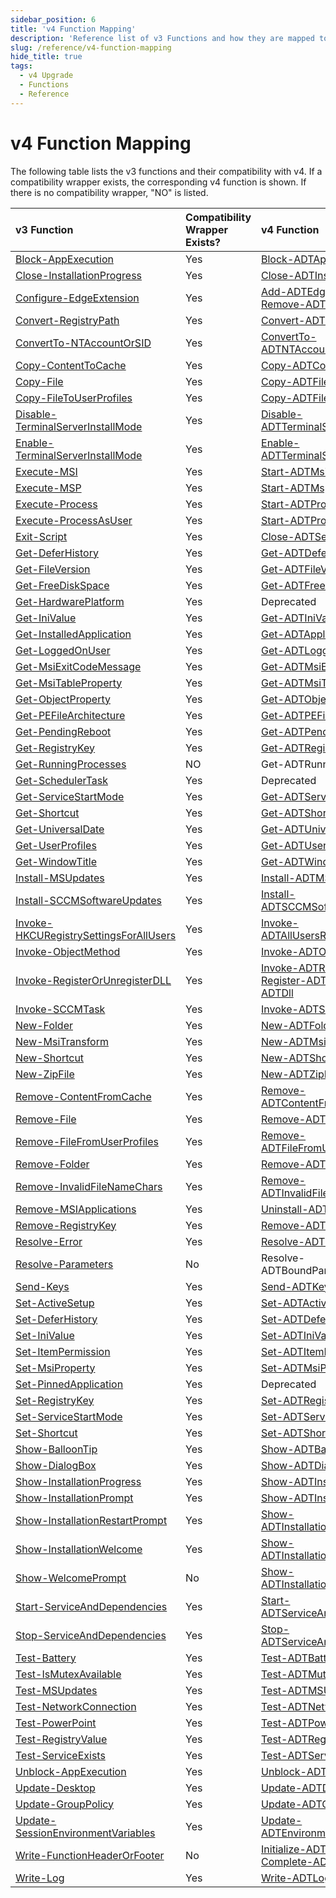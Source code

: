 ```yaml
---
sidebar_position: 6
title: 'v4 Function Mapping'
description: 'Reference list of v3 Functions and how they are mapped to the new v4 functions.'
slug: /reference/v4-function-mapping
hide_title: true
tags:
  - v4 Upgrade
  - Functions
  - Reference
---
```


# v4 Function Mapping

The following table lists the v3 functions and their compatibility with v4. If a compatibility wrapper exists, the corresponding v4 function is shown. If there is no compatibility wrapper, "NO" is listed.

| v3 Function                            | Compatibility Wrapper Exists? | v4 Function                                              |
|:---------------------------------------|:------------------------------|:---------------------------------------------------------|
| [Block-AppExecution](../../versioned_docs/version-3.10.2/reference/functions/Block-AppExecution.mdx)                     | Yes                           | [Block-ADTAppExecution](./functions/Block-ADTAppExecution.mdx)                                    |
| [Close-InstallationProgress](../../versioned_docs/version-3.10.2/reference/functions/Close-InstallationProgress.mdx)             | Yes                           | [Close-ADTInstallationProgress](./functions/Close-ADTInstallationProgress.mdx)                            |
| [Configure-EdgeExtension](../../versioned_docs/version-3.10.2/reference/functions/Configure-EdgeExtension.mdx)                | Yes                           | [Add-ADTEdgeExtension](./functions/Add-ADTEdgeExtension.mdx) / [Remove-ADTEdgeExtension](./functions/Remove-ADTEdgeExtension.mdx)           |
| [Convert-RegistryPath](../../versioned_docs/version-3.10.2/reference/functions/Convert-RegistryPath.mdx)                   | Yes                           | [Convert-ADTRegistryPath](./functions/Convert-ADTRegistryPath.mdx)                                  |
| [ConvertTo-NTAccountOrSID](../../versioned_docs/version-3.10.2/reference/functions/ConvertTo-NTAccountOrSID.mdx)               | Yes                           | [ConvertTo-ADTNTAccountOrSID](./functions/ConvertTo-ADTNTAccountOrSID.mdx)                              |
| [Copy-ContentToCache](../../versioned_docs/version-3.10.2/reference/functions/Copy-ContentToCache.mdx)                    | Yes                           | [Copy-ADTContentToCache](./functions/Copy-ADTContentToCache.mdx)                                   |
| [Copy-File](../../versioned_docs/version-3.10.2/reference/functions/Copy-File.mdx)                              | Yes                           | [Copy-ADTFile](./functions/Copy-ADTFile.mdx)                                             |
| [Copy-FileToUserProfiles](../../versioned_docs/version-3.10.2/reference/functions/Copy-FileToUserProfiles.mdx)                | Yes                           | [Copy-ADTFileToUserProfiles](./functions/Copy-ADTFileToUserProfiles.mdx)                               |
| [Disable-TerminalServerInstallMode](../../versioned_docs/version-3.10.2/reference/functions/Disable-TerminalServerInstallMode.mdx)      | Yes                           | [Disable-ADTTerminalServerInstallMode](./functions/Disable-ADTTerminalServerInstallMode.mdx)                     |
| [Enable-TerminalServerInstallMode](../../versioned_docs/version-3.10.2/reference/functions/Enable-TerminalServerInstallMode.mdx)       | Yes                           | [Enable-ADTTerminalServerInstallMode](./functions/Enable-ADTTerminalServerInstallMode.mdx)                      |
| [Execute-MSI](../../versioned_docs/version-3.10.2/reference/functions/Execute-MSI.mdx)                            | Yes                           | [Start-ADTMsiProcess](./functions/Start-ADTMsiProcess.mdx)                                      |
| [Execute-MSP](../../versioned_docs/version-3.10.2/reference/functions/Execute-MSP.mdx)                            | Yes                           | [Start-ADTMspProcess](./functions/Start-ADTMspProcess.mdx)                                      |
| [Execute-Process](../../versioned_docs/version-3.10.2/reference/functions/Execute-Process.mdx)                        | Yes                           | [Start-ADTProcess](./functions/Start-ADTProcess.mdx)                                         |
| [Execute-ProcessAsUser](../../versioned_docs/version-3.10.2/reference/functions/Execute-ProcessAsUser.mdx)                  | Yes                           | [Start-ADTProcessAsUser](./functions/Start-ADTProcessAsUser.mdx)                                   |
| [Exit-Script](../../versioned_docs/version-3.10.2/reference/functions/Exit-Script.mdx)                            | Yes                           | [Close-ADTSession](./functions/Close-ADTSession.mdx)                                         |
| [Get-DeferHistory](../../versioned_docs/version-3.10.2/reference/functions/Get-DeferHistory.mdx)                      | Yes                           | [Get-ADTDeferHistory](./functions/Get-ADTDeferHistory.mdx)                                      |
| [Get-FileVersion](../../versioned_docs/version-3.10.2/reference/functions/Get-FileVersion.mdx)                       | Yes                           | [Get-ADTFileVersion](./functions/Get-ADTFileVersion.mdx)                                       |
| [Get-FreeDiskSpace](../../versioned_docs/version-3.10.2/reference/functions/Get-FreeDiskSpace.mdx)                     | Yes                           | [Get-ADTFreeDiskSpace](./functions/Get-ADTFreeDiskSpace.mdx)                                     |
| [Get-HardwarePlatform](../../versioned_docs/version-3.10.2/reference/functions/Get-HardwarePlatform.mdx)                   | Yes                           | Deprecated                                               |
| [Get-IniValue](../../versioned_docs/version-3.10.2/reference/functions/Get-IniValue.mdx)                           | Yes                           | [Get-ADTIniValue](./functions/Get-ADTIniValue.mdx)                                          |
| [Get-InstalledApplication](../../versioned_docs/version-3.10.2/reference/functions/Get-InstalledApplication.mdx)               | Yes                           | [Get-ADTApplication](./functions/Get-ADTApplication.mdx)                                       |
| [Get-LoggedOnUser](../../versioned_docs/version-3.10.2/reference/functions/Get-LoggedOnUser.mdx)                       | Yes                           | [Get-ADTLoggedOnUser](./functions/Get-ADTLoggedOnUser.mdx)                                      |
| [Get-MsiExitCodeMessage](../../versioned_docs/version-3.10.2/reference/functions/Get-MsiExitCodeMessage.mdx)                 | Yes                           | [Get-ADTMsiExitCodeMessage](./functions/Get-ADTMsiExitCodeMessage.mdx)                                |
| [Get-MsiTableProperty](../../versioned_docs/version-3.10.2/reference/functions/Get-MsiTableProperty.mdx)                  | Yes                           | [Get-ADTMsiTableProperty](./functions/Get-ADTMsiTableProperty.mdx)                                  |
| [Get-ObjectProperty](../../versioned_docs/version-3.10.2/reference/functions/Get-ObjectProperty.mdx)                     | Yes                           | [Get-ADTObjectProperty](./functions/Get-ADTObjectProperty.mdx)                                    |
| [Get-PEFileArchitecture](../../versioned_docs/version-3.10.2/reference/functions/Get-PEFileArchitecture.mdx)                 | Yes                           | [Get-ADTPEFileArchitecture](./functions/Get-ADTPEFileArchitecture.mdx)                                |
| [Get-PendingReboot](../../versioned_docs/version-3.10.2/reference/functions/Get-PendingReboot.mdx)                      | Yes                           | [Get-ADTPendingReboot](./functions/Get-ADTPendingReboot.mdx)                                     |
| [Get-RegistryKey](../../versioned_docs/version-3.10.2/reference/functions/Get-RegistryKey.mdx)                        | Yes                           | [Get-ADTRegistryKey](./functions/Get-ADTRegistryKey.mdx)                                       |
| [Get-RunningProcesses](../../versioned_docs/version-3.10.2/reference/functions/Get-RunningProcesses.mdx)                   | NO                            | Get-ADTRunningProcesses                                  |
| [Get-SchedulerTask](../../versioned_docs/version-3.10.2/reference/functions/Get-SchedulerTask.mdx)                      | Yes                           | Deprecated                                    |
| [Get-ServiceStartMode](../../versioned_docs/version-3.10.2/reference/functions/Get-ServiceStartMode.mdx)                  | Yes                           | [Get-ADTServiceStartMode](./functions/Get-ADTServiceStartMode.mdx)                                  |
| [Get-Shortcut](../../versioned_docs/version-3.10.2/reference/functions/Get-Shortcut.mdx)                           | Yes                           | [Get-ADTShortcut](./functions/Get-ADTShortcut.mdx)                                          |
| [Get-UniversalDate](../../versioned_docs/version-3.10.2/reference/functions/Get-UniversalDate.mdx)                      | Yes                           | [Get-ADTUniversalDate](./functions/Get-ADTUniversalDate.mdx)                                     |
| [Get-UserProfiles](../../versioned_docs/version-3.10.2/reference/functions/Get-UserProfiles.mdx)                       | Yes                           | [Get-ADTUserProfiles](./functions/Get-ADTUserProfiles.mdx)                                      |
| [Get-WindowTitle](../../versioned_docs/version-3.10.2/reference/functions/Get-WindowTitle.mdx)                        | Yes                           | [Get-ADTWindowTitle](./functions/Get-ADTWindowTitle.mdx)                                       |
| [Install-MSUpdates](../../versioned_docs/version-3.10.2/reference/functions/Install-MSUpdates.mdx)                      | Yes                           | [Install-ADTMSUpdates](./functions/Install-ADTMSUpdates.mdx)                                     |
| [Install-SCCMSoftwareUpdates](../../versioned_docs/version-3.10.2/reference/functions/Install-SCCMSoftwareUpdates.mdx)            | Yes                           | [Install-ADTSCCMSoftwareUpdates](./functions/Install-ADTSCCMSoftwareUpdates.mdx)                           |
| [Invoke-HKCURegistrySettingsForAllUsers](../../versioned_docs/version-3.10.2/reference/functions/Invoke-HKCURegistrySettingsForAllUsers.mdx) | Yes                           | [Invoke-ADTAllUsersRegistryAction](./functions/Invoke-ADTAllUsersRegistryAction.mdx)                         |
| [Invoke-ObjectMethod](../../versioned_docs/version-3.10.2/reference/functions/Invoke-ObjectMethod.mdx)                    | Yes                           | [Invoke-ADTObjectMethod](./functions/Invoke-ADTObjectMethod.mdx)                                   |
| [Invoke-RegisterOrUnregisterDLL](../../versioned_docs/version-3.10.2/reference/functions/Invoke-RegisterOrUnregisterDLL.mdx)         | Yes                           | [Invoke-ADTRegSvr32](./functions/Invoke-ADTRegSvr32.mdx) / [Register-ADTDll](./functions/Register-ADTDll.mdx) / [Unregister-ADTDll](./functions/Unregister-ADTDll.mdx) |
| [Invoke-SCCMTask](../../versioned_docs/version-3.10.2/reference/functions/Invoke-SCCMTask.mdx)                        | Yes                           | [Invoke-ADTSCCMTask](./functions/Invoke-ADTSCCMTask.mdx)                                       |
| [New-Folder](../../versioned_docs/version-3.10.2/reference/functions/New-Folder.mdx)                             | Yes                           | [New-ADTFolder](./functions/New-ADTFolder.mdx)                                            |
| [New-MsiTransform](../../versioned_docs/version-3.10.2/reference/functions/New-MsiTransform.mdx)                       | Yes                           | [New-ADTMsiTransform](./functions/New-ADTMsiTransform.mdx)                                      |
| [New-Shortcut](../../versioned_docs/version-3.10.2/reference/functions/New-Shortcut.mdx)                           | Yes                           | [New-ADTShortcut](./functions/New-ADTShortcut.mdx)                                          |
| [New-ZipFile](../../versioned_docs/version-3.10.2/reference/functions/New-ZipFile.mdx)                            | Yes                           | [New-ADTZipFile](./functions/New-ADTZipFile.mdx)                                           |
| [Remove-ContentFromCache](../../versioned_docs/version-3.10.2/reference/functions/Remove-ContentFromCache.mdx)               | Yes                           | [Remove-ADTContentFromCache](./functions/Remove-ADTContentFromCache.mdx)                               |
| [Remove-File](../../versioned_docs/version-3.10.2/reference/functions/Remove-File.mdx)                           | Yes                           | [Remove-ADTFile](./functions/Remove-ADTFile.mdx)                                           |
| [Remove-FileFromUserProfiles](../../versioned_docs/version-3.10.2/reference/functions/Remove-FileFromUserProfiles.mdx)            | Yes                           | [Remove-ADTFileFromUserProfiles](./functions/Remove-ADTFileFromUserProfiles.mdx)                           |
| [Remove-Folder](../../versioned_docs/version-3.10.2/reference/functions/Remove-Folder.mdx)                         | Yes                           | [Remove-ADTFolder](./functions/Remove-ADTFolder.mdx)                                         |
| [Remove-InvalidFileNameChars](../../versioned_docs/version-3.10.2/reference/functions/Remove-InvalidFileNameChars.mdx)            | Yes                           | [Remove-ADTInvalidFileNameChars](./functions/Remove-ADTInvalidFileNameChars.mdx)                           |
| [Remove-MSIApplications](../../versioned_docs/version-3.10.2/reference/functions/Remove-MSIApplications.mdx)                 | Yes                           | [Uninstall-ADTApplication](./functions/Uninstall-ADTApplication.mdx)                                 |
| [Remove-RegistryKey](../../versioned_docs/version-3.10.2/reference/functions/Remove-RegistryKey.mdx)                     | Yes                           | [Remove-ADTRegistryKey](./functions/Remove-ADTRegistryKey.mdx)                                    |
| [Resolve-Error](../../versioned_docs/version-3.10.2/reference/functions/Resolve-Error.mdx)                          | Yes                           | [Resolve-ADTErrorRecord](./functions/Resolve-ADTErrorRecord.mdx)                                   |
| [Resolve-Parameters](../../versioned_docs/version-3.10.2/reference/functions/Resolve-Parameters.mdx)                     | No                            | Resolve-ADTBoundParameters                               |
| [Send-Keys](../../versioned_docs/version-3.10.2/reference/functions/Send-Keys.mdx)                              | Yes                           | [Send-ADTKeys](./functions/Send-ADTKeys.mdx)                                             |
| [Set-ActiveSetup](../../versioned_docs/version-3.10.2/reference/functions/Set-ActiveSetup.mdx)                        | Yes                           | [Set-ADTActiveSetup](./functions/Set-ADTActiveSetup.mdx)                                       |
| [Set-DeferHistory](../../versioned_docs/version-3.10.2/reference/functions/Set-DeferHistory.mdx)                       | Yes                           | [Set-ADTDeferHistory](./functions/Set-ADTDeferHistory.mdx)                                      |
| [Set-IniValue](../../versioned_docs/version-3.10.2/reference/functions/Set-IniValue.mdx)                           | Yes                           | [Set-ADTIniValue](./functions/Set-ADTIniValue.mdx)                                          |
| [Set-ItemPermission](../../versioned_docs/version-3.10.2/reference/functions/Set-ItemPermission.mdx)                     | Yes                           | [Set-ADTItemPermission](./functions/Set-ADTItemPermission.mdx)                                    |
| [Set-MsiProperty](../../versioned_docs/version-3.10.2/reference/functions/Set-MsiProperty.mdx)                        | Yes                           | [Set-ADTMsiProperty](./functions/Set-ADTMsiProperty.mdx)                                       |
| [Set-PinnedApplication](../../versioned_docs/version-3.10.2/reference/functions/Set-PinnedApplication.mdx)                  | Yes                           | Deprecated                                               |
| [Set-RegistryKey](../../versioned_docs/version-3.10.2/reference/functions/Set-RegistryKey.mdx)                        | Yes                           | [Set-ADTRegistryKey](./functions/Set-ADTRegistryKey.mdx)                                       |
| [Set-ServiceStartMode](../../versioned_docs/version-3.10.2/reference/functions/Set-ServiceStartMode.mdx)                  | Yes                           | [Set-ADTServiceStartMode](./functions/Set-ADTServiceStartMode.mdx)                                  |
| [Set-Shortcut](../../versioned_docs/version-3.10.2/reference/functions/Set-Shortcut.mdx)                           | Yes                           | [Set-ADTShortcut](./functions/Set-ADTShortcut.mdx)                                          |
| [Show-BalloonTip](../../versioned_docs/version-3.10.2/reference/functions/Show-BalloonTip.mdx)                        | Yes                           | [Show-ADTBalloonTip](./functions/Show-ADTBalloonTip.mdx)                                       |
| [Show-DialogBox](../../versioned_docs/version-3.10.2/reference/functions/Show-DialogBox.mdx)                         | Yes                           | [Show-ADTDialogBox](./functions/Show-ADTDialogBox.mdx)                                        |
| [Show-InstallationProgress](../../versioned_docs/version-3.10.2/reference/functions/Show-InstallationProgress.mdx)              | Yes                           | [Show-ADTInstallationProgress](./functions/Show-ADTInstallationProgress.mdx)                             |
| [Show-InstallationPrompt](../../versioned_docs/version-3.10.2/reference/functions/Show-InstallationPrompt.mdx)                | Yes                           | [Show-ADTInstallationPrompt](./functions/Show-ADTInstallationPrompt.mdx)                                |
| [Show-InstallationRestartPrompt](../../versioned_docs/version-3.10.2/reference/functions/Show-InstallationRestartPrompt.mdx)         | Yes                           | [Show-ADTInstallationRestartPrompt](./functions/Show-ADTInstallationRestartPrompt.mdx)                        |
| [Show-InstallationWelcome](../../versioned_docs/version-3.10.2/reference/functions/Show-InstallationWelcome.mdx)               | Yes                           | [Show-ADTInstallationWelcome](./functions/Show-ADTInstallationWelcome.mdx)                              |
| [Show-WelcomePrompt](../../versioned_docs/version-3.10.2/reference/functions/Show-WelcomePrompt.mdx)                     | No                            | [Show-ADTInstallationWelcome](./functions/Show-ADTInstallationWelcome.mdx)                              |
| [Start-ServiceAndDependencies](../../versioned_docs/version-3.10.2/reference/functions/Start-ServiceAndDependencies.mdx)           | Yes                           | [Start-ADTServiceAndDependencies](./functions/Start-ADTServiceAndDependencies.mdx)                          |
| [Stop-ServiceAndDependencies](../../versioned_docs/version-3.10.2/reference/functions/Stop-ServiceAndDependencies.mdx)            | Yes                           | [Stop-ADTServiceAndDependencies](./functions/Stop-ADTServiceAndDependencies.mdx)                           |
| [Test-Battery](../../versioned_docs/version-3.10.2/reference/functions/Test-Battery.mdx)                           | Yes                           | [Test-ADTBattery](./functions/Test-ADTBattery.mdx)                                          |
| [Test-IsMutexAvailable](../../versioned_docs/version-3.10.2/reference/functions/Test-IsMutexAvailable.mdx)                  | Yes                           | [Test-ADTMutexAvailability](./functions/Test-ADTMutexAvailability.mdx)                                |
| [Test-MSUpdates](../../versioned_docs/version-3.10.2/reference/functions/Test-MSUpdates.mdx)                         | Yes                           | [Test-ADTMSUpdates](./functions/Test-ADTMSUpdates.mdx)                                        |
| [Test-NetworkConnection](../../versioned_docs/version-3.10.2/reference/functions/Test-NetworkConnection.mdx)                 | Yes                           | [Test-ADTNetworkConnection](./functions/Test-ADTNetworkConnection.mdx)                                 |
| [Test-PowerPoint](../../versioned_docs/version-3.10.2/reference/functions/Test-PowerPoint.mdx)                        | Yes                           | [Test-ADTPowerPoint](./functions/Test-ADTPowerPoint.mdx)                                       |
| [Test-RegistryValue](../../versioned_docs/version-3.10.2/reference/functions/Test-RegistryValue.mdx)                    | Yes                           | [Test-ADTRegistryValue](./functions/Test-ADTRegistryValue.mdx)                                    |
| [Test-ServiceExists](../../versioned_docs/version-3.10.2/reference/functions/Test-ServiceExists.mdx)                     | Yes                           | [Test-ADTServiceExists](./functions/Test-ADTServiceExists.mdx)                                    |
| [Unblock-AppExecution](../../versioned_docs/version-3.10.2/reference/functions/Unblock-AppExecution.mdx)                   | Yes                           | [Unblock-ADTAppExecution](./functions/Unblock-ADTAppExecution.mdx)                                  |
| [Update-Desktop](../../versioned_docs/version-3.10.2/reference/functions/Update-Desktop.mdx)                          | Yes                           | [Update-ADTDesktop](./functions/Update-ADTDesktop.mdx)                                        |
| [Update-GroupPolicy](../../versioned_docs/version-3.10.2/reference/functions/Update-GroupPolicy.mdx)                     | Yes                           | [Update-ADTGroupPolicy](./functions/Update-ADTGroupPolicy.mdx)                                    |
| [Update-SessionEnvironmentVariables](../../versioned_docs/version-3.10.2/reference/functions/Update-SessionEnvironmentVariables.mdx)     | Yes                           | [Update-ADTEnvironmentPsProvider](./functions/Update-ADTEnvironmentPsProvider.mdx)                          |
| [Write-FunctionHeaderOrFooter](../../versioned_docs/version-3.10.2/reference/functions/Write-FunctionHeaderOrFooter.mdx)           | No                            | [Initialize-ADTFunction](./functions/Initialize-ADTFunction.mdx) / [Complete-ADTFunction](./functions/Complete-ADTFunction.mdx)            |
| [Write-Log](../../versioned_docs/version-3.10.2/reference/functions/Write-Log.mdx)                              | Yes                           | [Write-ADTLogEntry](./functions/Write-ADTLogEntry.mdx)                                        |
